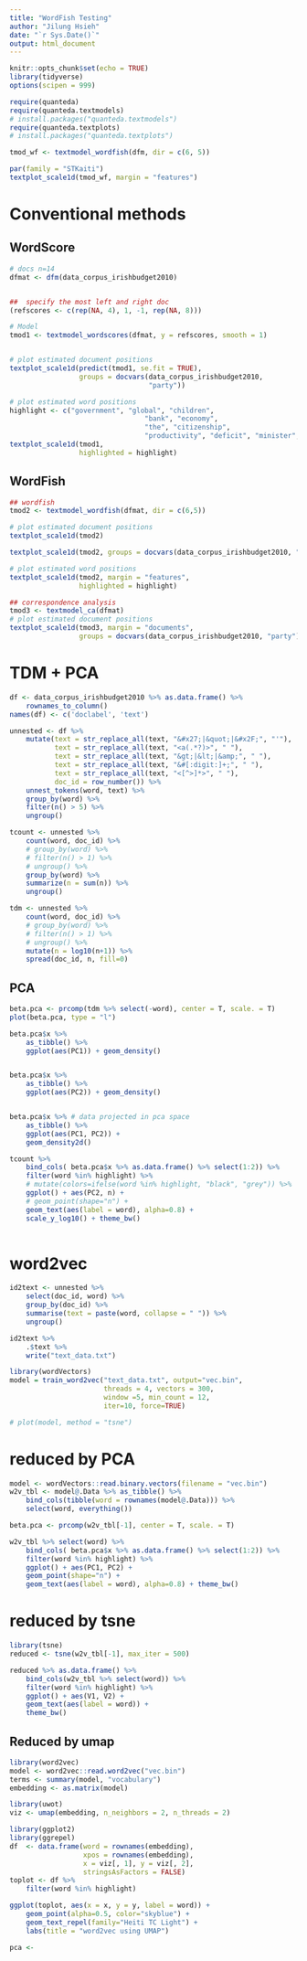 ```yaml
---
title: "WordFish Testing"
author: "Jilung Hsieh"
date: "`r Sys.Date()`"
output: html_document
---
```


```r
knitr::opts_chunk$set(echo = TRUE)
library(tidyverse)
options(scipen = 999)
```

```r
require(quanteda)
require(quanteda.textmodels)
# install.packages("quanteda.textmodels")
require(quanteda.textplots)
# install.packages("quanteda.textplots")

tmod_wf <- textmodel_wordfish(dfm, dir = c(6, 5))
```

```r
par(family = "STKaiti")
textplot_scale1d(tmod_wf, margin = "features")
```

# Conventional methods

## WordScore

```r

# docs n=14
dfmat <- dfm(data_corpus_irishbudget2010)


##  specify the most left and right doc
(refscores <- c(rep(NA, 4), 1, -1, rep(NA, 8)))

# Model
tmod1 <- textmodel_wordscores(dfmat, y = refscores, smooth = 1)


# plot estimated document positions
textplot_scale1d(predict(tmod1, se.fit = TRUE),
                 groups = docvars(data_corpus_irishbudget2010, 
                                  "party"))
```

```r
# plot estimated word positions
highlight <- c("government", "global", "children",
                                 "bank", "economy", 
                                 "the", "citizenship",
                                 "productivity", "deficit", "minister", "have", "our", "budget")
textplot_scale1d(tmod1, 
                 highlighted = highlight)
```

## WordFish

```r
## wordfish
tmod2 <- textmodel_wordfish(dfmat, dir = c(6,5))
```

```r
# plot estimated document positions
textplot_scale1d(tmod2)

textplot_scale1d(tmod2, groups = docvars(data_corpus_irishbudget2010, "party"))
```

```r
# plot estimated word positions
textplot_scale1d(tmod2, margin = "features",
                 highlighted = highlight)

## correspondence analysis
tmod3 <- textmodel_ca(dfmat)
# plot estimated document positions
textplot_scale1d(tmod3, margin = "documents",
                 groups = docvars(data_corpus_irishbudget2010, "party"))
```

# TDM + PCA

```r
df <- data_corpus_irishbudget2010 %>% as.data.frame() %>% 
    rownames_to_column()
names(df) <- c('doclabel', 'text')

unnested <- df %>%
    mutate(text = str_replace_all(text, "&#x27;|&quot;|&#x2F;", "'"),  
           text = str_replace_all(text, "<a(.*?)>", " "),           
           text = str_replace_all(text, "&gt;|&lt;|&amp;", " "),    
           text = str_replace_all(text, "&#[:digit:]+;", " "),      
           text = str_replace_all(text, "<[^>]*>", " "),            
           doc_id = row_number()) %>%
    unnest_tokens(word, text) %>%
    group_by(word) %>%
    filter(n() > 5) %>%
    ungroup()

tcount <- unnested %>%
    count(word, doc_id) %>%
    # group_by(word) %>%
    # filter(n() > 1) %>%
    # ungroup() %>%
    group_by(word) %>%
    summarize(n = sum(n)) %>%
    ungroup()

tdm <- unnested %>%
    count(word, doc_id) %>%
    # group_by(word) %>%
    # filter(n() > 1) %>%
    # ungroup() %>%
    mutate(n = log10(n+1)) %>%
    spread(doc_id, n, fill=0)
```

## PCA

```r
beta.pca <- prcomp(tdm %>% select(-word), center = T, scale. = T)
plot(beta.pca, type = "l")

beta.pca$x %>%
	as_tibble() %>%
	ggplot(aes(PC1)) + geom_density()


beta.pca$x %>%
	as_tibble() %>%
	ggplot(aes(PC2)) + geom_density()


beta.pca$x %>% # data projected in pca space
	as_tibble() %>%
	ggplot(aes(PC1, PC2)) + 
    geom_density2d()
```

```r
tcount %>%
    bind_cols( beta.pca$x %>% as.data.frame() %>% select(1:2)) %>%
    filter(word %in% highlight) %>%
    # mutate(colors=ifelse(word %in% highlight, "black", "grey")) %>% 
    ggplot() + aes(PC2, n) +
    # geom_point(shape="n") + 
    geom_text(aes(label = word), alpha=0.8) +
    scale_y_log10() + theme_bw()
    
```

# word2vec

```r
id2text <- unnested %>% 
    select(doc_id, word) %>%
	group_by(doc_id) %>%
	summarise(text = paste(word, collapse = " ")) %>%
	ungroup()

id2text %>%
    .$text %>%
	write("text_data.txt")

library(wordVectors)
model = train_word2vec("text_data.txt", output="vec.bin",
                       threads = 4, vectors = 300,
                       window =5, min_count = 12,
                       iter=10, force=TRUE)

# plot(model, method = "tsne")
```

# reduced by PCA

```r
model <- wordVectors::read.binary.vectors(filename = "vec.bin")
w2v_tbl <- model@.Data %>% as_tibble() %>%
    bind_cols(tibble(word = rownames(model@.Data))) %>%
    select(word, everything())

beta.pca <- prcomp(w2v_tbl[-1], center = T, scale. = T)

w2v_tbl %>% select(word) %>%
    bind_cols( beta.pca$x %>% as.data.frame() %>% select(1:2)) %>%
    filter(word %in% highlight) %>%
    ggplot() + aes(PC1, PC2) +
    geom_point(shape="n") +
    geom_text(aes(label = word), alpha=0.8) + theme_bw()


```

# reduced by tsne

```r
library(tsne)
reduced <- tsne(w2v_tbl[-1], max_iter = 500)

reduced %>% as.data.frame() %>% 
    bind_cols(w2v_tbl %>% select(word)) %>%
    filter(word %in% highlight) %>%
    ggplot() + aes(V1, V2) +
    geom_text(aes(label = word)) + 
    theme_bw()
```

## Reduced by umap

```r
library(word2vec)
model <- word2vec::read.word2vec("vec.bin")
terms <- summary(model, "vocabulary")
embedding <- as.matrix(model)

library(uwot)
viz <- umap(embedding, n_neighbors = 2, n_threads = 2)

library(ggplot2)
library(ggrepel)
df  <- data.frame(word = rownames(embedding), 
                  xpos = rownames(embedding), 
                  x = viz[, 1], y = viz[, 2], 
                  stringsAsFactors = FALSE)
toplot <- df %>%
    filter(word %in% highlight)
```

```r
ggplot(toplot, aes(x = x, y = y, label = word)) + 
    geom_point(alpha=0.5, color="skyblue") + 
    geom_text_repel(family="Heiti TC Light") + 
    labs(title = "word2vec using UMAP")
```

```r
pca <- 
```
